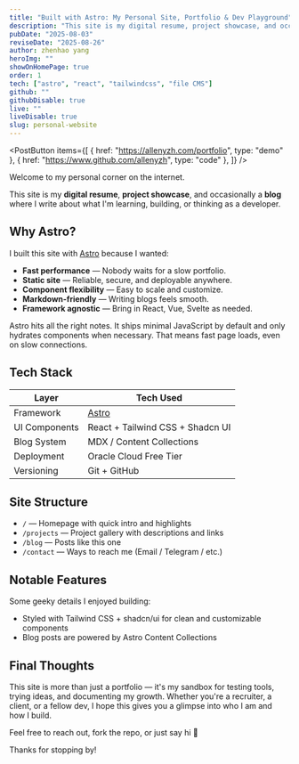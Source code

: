 ```yaml
---
title: "Built with Astro: My Personal Site, Portfolio & Dev Playground"
description: "This site is my digital resume, project showcase, and occasionally a blog where I write about what I'm learning, building, or thinking as a developer."
pubDate: "2025-08-03"
reviseDate: "2025-08-26"
author: zhenhao yang
heroImg: ""
showOnHomePage: true
order: 1
tech: ["astro", "react", "tailwindcss", "file CMS"]
github: ""
githubDisable: true
live: ""
liveDisable: true
slug: personal-website
---
```



<PostButton
  items={[
    { href: "https://allenyzh.com/portfolio", type: "demo" },
    { href: "https://www.github.com/allenyzh", type: "code" },
  ]}
/>

Welcome to my personal corner on the internet.

This site is my **digital resume**, **project showcase**, and occasionally a **blog** where I write about what I'm learning, building, or thinking as a developer.

## Why Astro?

I built this site with [Astro](https://astro.build) because I wanted:

- **Fast performance** — Nobody waits for a slow portfolio.
- **Static site** — Reliable, secure, and deployable anywhere.
- **Component flexibility** — Easy to scale and customize.
- **Markdown-friendly** — Writing blogs feels smooth.
- **Framework agnostic** — Bring in React, Vue, Svelte as needed.

Astro hits all the right notes. It ships minimal JavaScript by default and only hydrates components when necessary. That means fast page loads, even on slow connections.

## Tech Stack

| Layer         | Tech Used                        |
| ------------- | -------------------------------- |
| Framework     | [Astro](https://astro.build)     |
| UI Components | React + Tailwind CSS + Shadcn UI |
| Blog System   | MDX / Content Collections        |
| Deployment    | Oracle Cloud Free Tier           |
| Versioning    | Git + GitHub                     |

## Site Structure

- `/` — Homepage with quick intro and highlights
- `/projects` — Project gallery with descriptions and links
- `/blog` — Posts like this one
- `/contact` — Ways to reach me (Email / Telegram / etc.)

## Notable Features

Some geeky details I enjoyed building:

- Styled with Tailwind CSS + shadcn/ui for clean and customizable components
- Blog posts are powered by Astro Content Collections

## Final Thoughts

This site is more than just a portfolio — it's my sandbox for testing tools, trying ideas, and documenting my growth. Whether you're a recruiter, a client, or a fellow dev, I hope this gives you a glimpse into who I am and how I build.

Feel free to reach out, fork the repo, or just say hi 👋

Thanks for stopping by!
